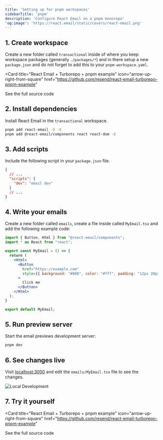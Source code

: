 ```yaml
---
title: 'Setting up for pnpm workspaces'
sidebarTitle: 'pnpm'
description: 'Configure React Email on a pnpm monorepo'
'og:image': 'https://react.email/static/covers/react-email.png'
---
```


## 1. Create workspace

Create a new folder called `transactional` inside of where you keep workspace packages (generally `./packages/*`) and 
in there setup a new `package.json` and do not forget to add this to your `pnpm-workspace.yaml`.

<Card
  title="React Email + Turborepo + pnpm example"
  icon="arrow-up-right-from-square"
  href="https://github.com/resend/react-email-turborepo-pnpm-example"
>
  See the full source code
</Card>

## 2. Install dependencies

Install React Email in the `transactional` workspace.

```sh packages/transactional
pnpm add react-email -D -E
pnpm add @react-email/components react react-dom -E
```

## 3. Add scripts

Include the following script in your `package.json` file.

```json packages/transactional/package.json
{
  // ...
  "scripts": {
    "dev": "email dev"
  }
  // ...
}
```

## 4. Write your emails

Create a new folder called `emails`, create a file inside called `MyEmail.tsx` and add the following example code:

```jsx packages/transactional/emails/MyEmail.tsx
import { Button, Html } from "@react-email/components";
import * as React from "react";

export const MyEmail = () => {
  return (
    <Html>
      <Button
        href="https://example.com"
        style={{ background: "#000", color: "#fff", padding: "12px 20px" }}
      >
        Click me
      </Button>
    </Html>
  );
}

export default MyEmail;
```

## 5. Run preview server

Start the email previews development server:

```sh packages/transactional
pnpm dev
```

## 6. See changes live

Visit [localhost:3000](http://localhost:3000) and edit the `emails/MyEmail.tsx` file to see the changes.

<Frame>
  <img alt="Local Development" src="/images/local-dev.jpg" />
</Frame>

## 7. Try it yourself

<Card
  title="React Email + Turborepo + pnpm example"
  icon="arrow-up-right-from-square"
  href="https://github.com/resend/react-email-turborepo-pnpm-example"
>
  See the full source code
</Card>
